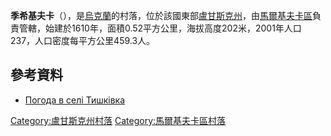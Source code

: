 {{coord|49|27|53|N|39|29|42|E|scale:100000|display=title}}

'''季希基夫卡'''（{{lang-uk|Тишківка}}），是[[烏克蘭|烏克蘭]]的村落，位於該國東部[[盧甘斯克州|盧甘斯克州]]，由[[馬爾基夫卡區|馬爾基夫卡區]]負責管轄，始建於1610年，面積0.52平方公里，海拔高度202米，2001年人口237，人口密度每平方公里459.3人。

==參考資料==
* [http://weather.in.ua/ua/lyganskaja/26183 Погода в селі Тишківка]{{Wayback|url=http://weather.in.ua/ua/lyganskaja/26183 |date=20111220024935 }}

{{DEFAULTSORT:Тишківка}}
[[Category:盧甘斯克州村落|Category:盧甘斯克州村落]]
[[Category:馬爾基夫卡區村落|Category:馬爾基夫卡區村落]]


{{Luhansk-geo-stub}}